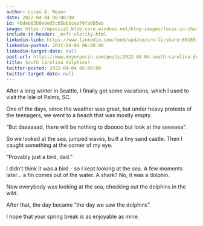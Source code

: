 ```yaml
---
author: Lucas A. Meyer
date: 2022-04-04 06:00:00
id: 40deb83b0eded5c65bbbcea70fa685eb
image: https://mpsocial.blob.core.windows.net/blog-images/lucas-in-charleston.jpg
include-in-header: _msft-clarity.html
linkedin-link: https://www.linkedin.com/feed/update/urn:li:share:6916579598633701376
linkedin-posted: 2022-04-04 06:00:00
linkedin-target-date: null
post-url: https://www.meyerperin.com/posts/2022-04-04-south-carolina-dolphins.html
title: South Carolina dolphins!
twitter-posted: 2022-04-04 06:00:00
twitter-target-date: null
---
```


After a long winter in Seattle, I finally got some vacations, which I used to visit the Isle of Palms, SC. 

One of the days, since the weather was great, but under heavy protests of the teenagers, we went to a beach that was mostly empty. 

“But daaaaaad, there will be nothing to dooooo but look at the seeeeea”. 

So we looked at the sea, jumped waves, built a tiny sand castle. Then I caught something at the corner of my eye. 

“Provably just a bird, dad.”

I didn’t think it was a bird - so I kept looking at the sea. A few moments later… a fin comes out of the water. A shark? No, it was a dolphin.

Now everybody was looking at the sea, checking out the dolphins in the wild. 

After that, the day became “the day we saw the dolphins”. 

I hope that your spring break is as enjoyable as mine.
